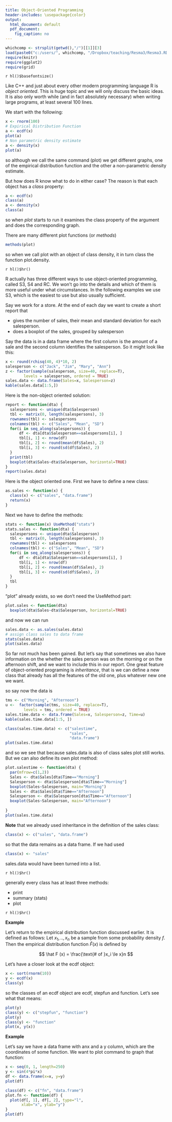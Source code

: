 ---
title: Object-Oriented Programming
header-includes: \usepackage{color}
output:
  html_document: default
  pdf_document:
    fig_caption: no
---

<style>
table, th, td { text-align:right; }
th, td {padding: 10px;}
</style>

```{r, echo=FALSE, warning=FALSE, message=FALSE}
whichcomp <- strsplit(getwd(),"/")[[1]][3]
load(paste0("c:/users/", whichcomp, "/Dropbox/teaching/Resma3/Resma3.RData"))
require(knitr)
require(ggplot2)
require(grid)
```
`r hl()$basefontsize()`



Like C++ and just about every other modern programming language R is *object oriented*. This is huge topic and we will only discuss the basic ideas. It is also only worth while (and in fact absolutely necessary) when writing large programs, at least several 100 lines.

We start with the following:

```{r}
x <- rnorm(100)
# Expirical Distribution Function
a <- ecdf(x)
plot(a)
# Non parametric density estimate
a <- density(x)
plot(a)
```

so although we call the same command (plot) we get different graphs, one of the empirical distribution function and the other a non-parametric density estimate.

But how does R know what to do in either case? The reason is that each object has a *class* property:

```{r}
a <- ecdf(x)
class(a)
a <- density(x)
class(a)
```

so when *plot* starts to run it examines the class property of the argument and does the corresponding graph.

There are many different plot functions (or *methods*)

```{r}
methods(plot)
```

so when we call plot with an object of class density, it in turn class the function plot.density.

`r hl()$hr()`

R actually has three different ways to use object-oriented programming, called S3, S4 and RC. We won't go into the details and which of them is more useful under what circumstances. In the following examples we use S3, which is the easiest to use but also usually sufficient.

Say we work for a store. At the end of each day we want to create a short report that 

-  gives the number of sales, their mean and standard deviation for each salesperson.  
-  does a boxplot of the sales, grouped by salesperson

Say the data is in a data frame where the first column is the amount of a sale and the second column identifies the salesperson. So it might look like this:

```{r echo=FALSE}
x <- round(rchisq(40, 4)*10, 2)
salesperson <- c("Jack", "Jim", "Mary", "Ann")
z <- factor(sample(salesperson, size=40, replace=T), 
        levels = salesperson, ordered = TRUE)
sales.data <- data.frame(Sales=x, Salesperson=z)
kable(sales.data[1:5,])
```

Here is the non-object oriented solution:

```{r}
report <- function(dta) {
  salespersons <- unique(dta$Salesperson) 
  tbl <- matrix(0, length(salespersons), 3)
  rownames(tbl) <- salespersons
  colnames(tbl) <- c("Sales", "Mean", "SD")
  for(i in seq_along(salespersons)) {
      df <- dta[dta$Salesperson==salespersons[i], ]
      tbl[i, 1] <- nrow(df)
      tbl[i, 2] <- round(mean(df$Sales), 2)
      tbl[i, 3] <- round(sd(df$Sales), 2)
  }
  print(tbl)
  boxplot(dta$Sales~dta$Salesperson, horizontal=TRUE)
}
report(sales.data)
```

Here is the object oriented one. First we have to define a new class:

```{r}
as.sales <- function(x) {
  class(x) <- c("sales", "data.frame")
  return(x)
}
```

Next we have to define the methods:

```{r}
stats <- function(x) UseMethod("stats")
stats.sales <- function(dta) {
  salespersons <- unique(dta$Salesperson) 
  tbl <- matrix(0, length(salespersons), 3)
  rownames(tbl) <- salespersons
  colnames(tbl) <- c("Sales", "Mean", "SD")
  for(i in seq_along(salespersons)) {
      df <- dta[dta$Salesperson==salespersons[i], ]
      tbl[i, 1] <- nrow(df)
      tbl[i, 2] <- round(mean(df$Sales), 2)
      tbl[i, 3] <- round(sd(df$Sales), 2)
  }
  tbl
}
```

"plot" already exists, so we don't need the UseMethod part:

```{r}
plot.sales <- function(dta) 
  boxplot(dta$Sales~dta$Salesperson, horizontal=TRUE)
```

and now we can run

```{r}
sales.data <- as.sales(sales.data)
# assign class sales to data frame
stats(sales.data)
plot(sales.data)
```

So far not much has been gained. But let's say that sometimes we also have information on the whether the sales person was on the morning or on the afternoon shift, and we want to include this in our report. One great feature of object-oriented programing is *inheritance*, that is we can define a new class that already has all the features of the old one, plus whatever new one we want.

so say now the data is

```{r, echo=FALSE}
tms <- c("Morning", "Afternoon")
u <-  factor(sample(tms, size=40, replace=T), 
        levels = tms, ordered = TRUE)
sales.time.data <- data.frame(Sales=x, Salesperson=z, Time=u)
kable(sales.time.data[1:5, ])
```

```{r}
class(sales.time.data) <- c("salestime", 
                            "sales",
                            "data.frame")
plot(sales.time.data)
```

and so we see that because sales.data is also of class sales plot still works. But we can also define its own plot method:

```{r}
plot.salestime <- function(dta) {
  par(mfrow=c(1,2))
  Sales <- dta$Sales[dta$Time=="Morning"]
  Salesperson <- dta$Salesperson[dta$Time=="Morning"]
  boxplot(Sales~Salesperson, main="Morning")
  Sales <- dta$Sales[dta$Time=="Afternoon"]
  Salesperson <- dta$Salesperson[dta$Time=="Afternoon"]
  boxplot(Sales~Salesperson, main="Afternoon")
  
}
plot(sales.time.data)
```

**Note** that we already used inheritance in the definition of the sales class:

```{r eval=FALSE}
class(x) <- c("sales", "data.frame")
```

so that the data remains as a data frame. If we had used

```{r eval=FALSE}
class(x) <- "sales"
```

sales.data would have been turned into a list.

`r hl()$hr()`

generally every class has at least three methods:

-  print  
-  summary (stats)  
-  plot

`r hl()$hr()`

**Example**

Let's return to the empirical distribution function discussed earlier. It is defined as follows: Let $x_1, .., x_n$ be a sample from some probability density $f$. Then the empirical distribution function $\hat F (x)$ is defined by

$$
\hat F (x) = \frac{\text{#  of }x_i \le x}n
$$

Let's have a closer look at the ecdf object:

```{r}
x <- sort(rnorm(10))
y <- ecdf(x)
class(y)
```

so the classes of an ecdf object are ecdf, stepfun and function. Let's see what that means:

```{r}
plot(y)
class(y) <- c("stepfun", "function")
plot(y)
class(y) <- "function"
plot(x, y(x))
```

**Example**

Let's say we have a data frame with anx and a y column, which are the coordinates of some function. We want to plot command to graph that function:

```{r}
x <- seq(0, 1, length=250)
y <- sin(4*pi*x)
df <- data.frame(x=x, y=y)
plot(df)
```

```{r}
class(df) <- c("fn", "data.frame")
plot.fn <- function(df) {
  plot(df[, 1], df[, 2], type="l", 
       xlab="x", ylab="y")
}
plot(df)
```

